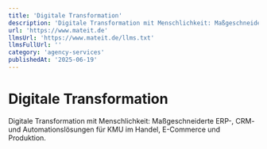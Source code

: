 ```yaml
---
title: 'Digitale Transformation'
description: 'Digitale Transformation mit Menschlichkeit: Maßgeschneiderte ERP-, CRM- und Automationslösungen für KMU im Handel, E-Commerce und Produktion.'
url: 'https://www.mateit.de'
llmsUrl: 'https://www.mateit.de/llms.txt'
llmsFullUrl: ''
category: 'agency-services'
publishedAt: '2025-06-19'
---
```


# Digitale Transformation

Digitale Transformation mit Menschlichkeit: Maßgeschneiderte ERP-, CRM- und Automationslösungen für KMU im Handel, E-Commerce und Produktion.
